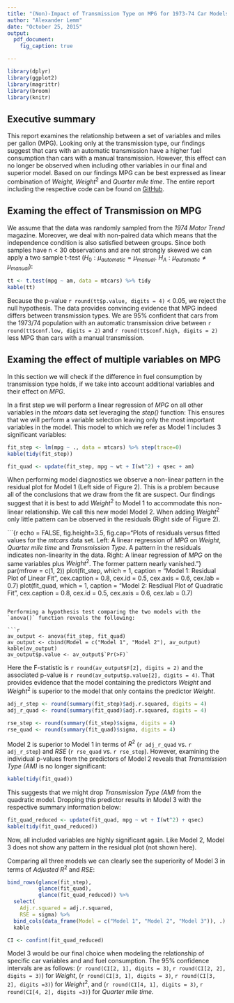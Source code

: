 ```yaml
---
title: "(Non)-Impact of Transmission Type on MPG for 1973-74 Car Models"
author: "Alexander Lemm"
date: "October 25, 2015"
output:
  pdf_document:
    fig_caption: true

---
```


```r

library(dplyr)
library(ggplot2)
library(magrittr)
library(broom)
library(knitr)

```



## Executive summary

This report examines the relationship between a set of variables and miles per gallon (MPG). Looking only at the transmission type, our findings suggest that cars with an automatic transmission have a higher fuel consumption than cars with a manual transmission. However, this effect can no longer be observed when including other variables in our final and superior model. Based on our findings MPG can be best expressed as linear combination of *Weight*, $Weight^{2}$ and *Quarter mile time*. The entire report including the respective code can be found on [GitHub](https://github.com/alex23lemm/Regression-Models-Project).

## Examing the effect of Transmission on MPG

We assume that the data was randomly sampled from the *1974 Motor Trend* magazine. Moreover, we deal with non-paired data which means that the independence condition is also satisfied between groups. Since both samples have n < 30 observations and are not strongly skewed we can apply a two sample t-test ($H_{0}:\mu_{automatic} = \mu_{manual}.$ $H_{A}:\mu_{automatic} \neq \mu_{manual}$):

```r

tt <- t.test(mpg ~ am, data = mtcars) %>% tidy
kable(tt)

```

Because the p-value `r round(tt$p.value, digits = 4)` < 0.05, we reject the null hypothesis. The data provides convincing evidence that MPG indeed differs between transmission types. We are 95% confident that cars from the 1973/74 population with an automatic transmission drive between `r round(tt$conf.low, digits = 2)` and `r round(tt$conf.high, digits = 2)` less MPG than cars with a manual transmission.

## Examing the effect of multiple variables on MPG

In this section we will check if the difference in fuel consumption by transmission type holds, if we take into account additional variables and their effect on *MPG*. 

In a first step we will perform a linear regression of *MPG* on all other variables in the *mtcars* data set leveraging the *step()* function: This ensures that we will perform a variable selection leaving only the most important variables in the model. This model to which we refer as Model 1 includes 3 significant variables:

```r

fit_step <- lm(mpg ~ ., data = mtcars) %>% step(trace=0)
kable(tidy(fit_step))

```

```r

fit_quad <- update(fit_step, mpg ~ wt + I(wt^2) + qsec + am)


```





When performing model diagnostics we observe a non-linear pattern in the residual plot for Model 1 (Left side of Figure 2). This is a problem because all of the conclusions that we draw from the fit are suspect. Our findings suggest that it is best to add $Weight^{2}$ to Model 1 to accommodate this non-linear relationship. We call this new model Model 2. When adding $Weight^{2}$ only little pattern can be observed in the residuals (Right side of Figure 2).  

```{r echo = FALSE, fig.height=3.5, fig.cap="Plots of residuals versus fitted values for the $mtcars$ data set. Left: A linear regression of *MPG* on *Weight*, *Quarter mile time* and *Transmission Type*. A pattern in the residuals indicates non-linearity in the data. Right: A linear regression of *MPG* on the same variables plus $Weight^{2}$. The former pattern nearly vanished."}
par(mfrow = c(1, 2))
plot(fit_step, which = 1, caption = "Model 1: Residual Plot of Linear Fit", cex.caption = 0.8, cex.id = 0.5, cex.axis = 0.6, cex.lab = 0.7)
plot(fit_quad, which = 1, caption = "Model 2: Resdiual Plot of Quadratic Fit",
     cex.caption = 0.8, cex.id = 0.5, cex.axis = 0.6, cex.lab = 0.7)

```

Performing a hypothesis test comparing the two models with the `anova()` function reveals the following: 

```r

av_output <- anova(fit_step, fit_quad)
av_output <- cbind(Model = c("Model 1", "Model 2"), av_output)
kable(av_output)
av_output$p.value <- av_output$`Pr(>F)`

```

Here the F-statistic is `r round(av_output$F[2], digits = 2)` and the associated p-value is `r round(av_output$p.value[2], digits = 4)`. That provides evidence that the model containing the predictors $Weight$ and $Weight^{2}$ is superior to the model that only contains the predictor $Weight$. 

```r

adj_r_step <- round(summary(fit_step)$adj.r.squared, digits = 4)
adj_r_quad <- round(summary(fit_quad)$adj.r.squared, digits = 4)

rse_step <- round(summary(fit_step)$sigma, digits = 4)
rse_quad <- round(summary(fit_quad)$sigma, digits = 4)

```


Model 2 is superior to Model 1 in terms of $R^{2}$ (`r adj_r_quad` vs. `r adj_r_step`) and $RSE$ (`r rse_quad` vs. `r rse_step`). However, examining the individual p-values from the predictors of Model 2 reveals that *Transmission Type (AM)* is no longer significant:

```r

kable(tidy(fit_quad))
```

This suggests that we might drop *Transmission Type (AM)* from the quadratic model. Dropping this predictor results in Model 3 with the respective summary information below:

```r

fit_quad_reduced <- update(fit_quad, mpg ~ wt + I(wt^2) + qsec)
kable(tidy(fit_quad_reduced))


```

Now, all included variables are highly significant again. Like Model 2, Model 3 does not show any pattern in the residual plot (not shown here). 

Comparing all three models we can clearly see the superiority of Model 3 in terms 
of *Adjusted* $R^{2}$ and *RSE*:

```r

bind_rows(glance(fit_step),
          glance(fit_quad),
          glance(fit_quad_reduced)) %>%
  select(
    Adj.r.squared = adj.r.squared, 
    RSE = sigma) %>%
  bind_cols(data_frame(Model = c("Model 1", "Model 2", "Model 3")), .) %>%
  kable

CI <- confint(fit_quad_reduced)


```

Model 3 would be our final choice when modeling the relationship of specific car variables and and fuel consumption. The 95% confidence intervals are as follows: (`r round(CI[2, 1], digits = 3)`, `r round(CI[2, 2], digits = 3)`) for *Weight*, (`r round(CI[3, 1], digits = 3)`, `r round(CI[3, 2], digits =3)`)  for $Weight^{2}$, and (`r round(CI[4, 1], digits = 3)`, `r round(CI[4, 2], digits =3)`) for *Quarter mile time*.

